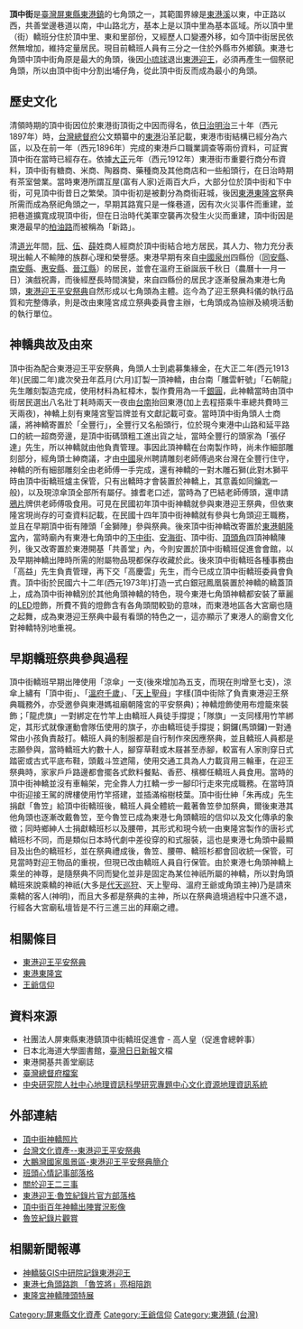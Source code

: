 {{Coord|22.4683635|120.4497151|source:GoogleMaps|display=title}}
{{no footnotes|time=2017-08-10T07:57:01+00:00}}
{{expand|time=2014-10-17T15:10:52+00:00}}
'''頂中街'''是[[臺灣|臺灣]][[屏東縣|屏東縣]][[東港鎮_(臺灣)|東港鎮]]的七角頭之一，其範圍界線是[[東港溪|東港溪]]以東，中正路以西，共善堂邊巷道以南，中山路北方，基本上是以頂中里為基本區域。所以頂中里（街）轎班分住於頂中里、東和里部份，又經歷人口變遷外移，如今頂中街居民依然無增加，維持定量居民。現目前轎班人員有三分之一住於外縣市外鄉鎮。東港七角頭中頂中街角原是最大的角頭，後因[[小琉球|小琉球]]退出[[東港迎王平安祭典|東港迎王]]，必須再產生一個祭祀角頭，所以由頂中街中分割出埔仔角，從此頂中街反而成為最小的角頭。

== 歷史文化 ==
清領時期的頂中街因位於東港街頂街之中因而得名，依[[台灣日治時期|日治]][[明治|明治]]三十年（西元1897年）時，[[台灣總督府|台灣總督府]]公文類纂中的[[東港|東港]]沿革記載，東港市街結構已經分為六區，以及在前一年（西元1896年）完成的東港戶口職業調查等兩份資料，可証實頂中街在當時已經存在。依據[[大正|大正]]元年（西元1912年）東港街市重要行商分布資料，頂中街有糖商、米商、陶器商、藥種商及其他商店和一些船頭行，在日治時期有茶室營業。當時東港所謂互屋(富有人家)近兩百大戶，大部分位於頂中街和下中街，可見頂中街昔日之繁榮。頂中街初是被劃分為商街莊城，後因[[東港東隆宮|東港東隆宮]]祭典所需而成為祭祀角頭之一，早期其路寬只是一條巷道，因有次火災事件而重建，並把巷道擴寬成現頂中街，但在日治時代美軍空襲再次發生火災而重建，頂中街因是東港最早的[[柏油路|柏油路]]而被稱為「新路」。

清[[道光|道光]]年間，[[阮姓|阮]]、[[伍姓|伍]]、[[薛姓|薛]]姓商人經商於頂中街結合地方居民，其人力、物力充分表現出輸人不輸陣的族群心理和榮譽感。東港早期有來自[[中國|中國]][[泉州|泉州]]四縣份（[[同安縣|同安縣]]、[[南安縣|南安縣]]、[[惠安縣|惠安縣]]、[[晉江縣|晉江縣]]）的居民，並會在溫府王爺誕辰千秋日（農曆十一月一日）演戲祝壽，而後經歷長時間演變，來自四縣份的居民才逐漸發展為東港七角頭，[[東港迎王平安祭典|東港迎王平安祭典]]自然形成以七角頭為主體。迄今為了迎王祭典科儀的執行品質和完整傳承，則是改由東隆宮成立祭典委員會主辦，七角頭成為協辦及繞境活動的執行單位。

== 神轎典故及由來 ==
頂中街為配合東港迎王平安祭典，角頭人士到處募集緣金，在大正二年(西元1913年)(民國二年)歲次癸丑年荔月(六月)訂製一頂神轎，由台南「雕雲軒號」「石朝龍」先生雕刻製造完成，使用材料為紅樟木，製作費用為一千[[銀圓|銀圓]]，此神轎當時由頂中街居民選出八名壯丁耗時兩天一夜由[[台南|台南]]抬回東港(加上去程搭乘牛車總共費時三天兩夜)，神轎上刻有東隆宮聖旨牌並有文獻記載可查。當時頂中街角頭人士商議，將神轎寄置於「全豐行」，全豐行又名船頭行，位於現今東港中山路和延平路口的統一超商旁邊，是頂中街碼頭粗工進出貨之址，當時全豐行的頭家為「張仔達」先生，所以神轎就由他負責管理。事因此頂神轎在台南製作時，尚未作細部雕刻部分，經角頭士紳商議，才由[[中國|中國]]泉州聘請雕刻老師傅過來台灣在全豐行住守，神轎的所有細部雕刻全由老師傅一手完成，還有神轎的一對木雕石獅(此對木獅平時由頂中街轎班爐主保管，只有出轎時才會裝置於神轎上，其意義如同鑰匙一般)，以及現涼傘頂全部所有屬仔。據耆老口述，當時為了巴結老師傅頭，還申請[[鴉片|鴉片]]牌供老師傅吸食用。可見在民國初年頂中街神轎就參與東港迎王祭典，但依東隆宮現尚存的可查資料記載，在民國十四年頂中街神轎就有參與七角頭迎王職務，並且在早期頂中街有陣頭「金獅陣」參與祭典。後來頂中街神轎改寄置於[[東港朝隆宮|東港朝隆宮]]內，當時廟內有東港七角頭中的[[下中街|下中街]]、[[安海街|安海街]]、頂中街、[[頂頭角|頂頭角]]四頂神轎陳列，後又改寄置於東港開基「共善堂」內，今則安置於頂中街轎班促進會會館，以及早期神轎出陣時所需的附屬物品現都保存收藏於此。後來頂中街轎班各種事務由「高益」先生負責管理，再下交「高慶雲」先生，而今已成立頂中街轎班委員會負責。頂中街於民國六十二年(西元1973年)打造一式白銀冠鳳凰裝置於神轎的轎蓋頂上，成為頂中街神轎別於其他角頭神轎的特色，現今東港七角頭神轎都安裝了華麗的[[LED|LED]]燈飾，所費不貲的燈飾含有各角頭間較勁的意味，而東港地區各大宮廟也隨之起舞，成為東港迎王祭典中最有看頭的特色之一，這亦顯示了東港人的廟會文化對神轎特別地重視。

== 早期轎班祭典參與過程 ==
頂中街轎班早期出陣使用「涼傘」一支(後來增加為五支，而現在則增至七支)，涼傘上繡有「頂中街」、「[[溫府千歲|溫府千歲]]」、「[[天上聖母|天上聖母]]」字樣(頂中街除了負責東港迎王祭典職務外，亦受邀參與東港媽祖廟朝隆宮的平安祭典)；神轎燈飾使用布燈籠來裝飾；「龍虎旗」一對綁定在竹竿上由轎班人員徒手撐提；「隊旗」一支同樣用竹竿綁定，其形式就像運動會隊伍使用的旗子，亦由轎班徒手撐提；銅鑼(馬頭鑼)一對通常由小孩負責敲打。轎班人員的制服都是自行制作來因應祭典，並且轎班人員都是志願參與，當時轎班大約數十人，腳穿草鞋或木屐甚至赤腳，較富有人家則穿日式踏密或古式平底布鞋，頭戴斗笠遮陽，使用交通工具為人力載貨用三輪車，在迎王祭典時，家家戶戶路邊都會擺各式飲料餐點、香菸、檳榔任轎班人員食用。當時的頂中街神轎並沒有車輪架，完全靠人力扛轎一步一腳印行走來完成職務。在當時頂中街迎接王駕的牌樓使用竹竿搭建，並插滿榕樹枝葉。頂中街仕紳「朱再成」先生捐獻「魯笠」給頂中街轎班後，轎班人員全體統一戴著魯笠參加祭典，爾後東港其他角頭也逐漸改戴魯笠，至今魯笠已成為東港七角頭轎班的信仰以及文化傳承的象徵；同時鄉紳人士捐獻轎班杉以及腰帶，其形式和現今統一由東隆宮製作的唐衫式轎班杉不同，而是類似日本時代劇中差役穿的和式服裝，這也是東港七角頭中最顯目及出色的轎班杉，並在祭典禮成後，魯笠、腰帶、轎班杉都會回收統一保管，可見當時對迎王物品的重視，但現已改由轎班人員自行保管。由於東港七角頭神轎上乘坐的神尊，是隨祭典不同而變化並非是固定為某位神祇所屬的神轎，所以對角頭轎班來說乘轎的神祇(大多是[[代天巡狩|代天巡狩]]、天上聖母、溫府王爺或角頭主神)乃是請來乘轎的客人(神明)，而且大多都是祭典的主神，所以在祭典遶境過程中只進不退，行經各大宮廟私壇皆是不行三進三出的拜廟之禮。

== 相關條目 ==
*[[東港迎王平安祭典|東港迎王平安祭典]]
*[[東港東隆宮|東港東隆宮]]
*[[王爺信仰|王爺信仰]]

== 資料來源 ==
*社團法人屏東縣東港鎮頂中街轎班促進會 - 高人皇（促進會總幹事）
*日本北海道大學圖書館，[[臺灣日日新報|臺灣日日新報]]文檔
*東港開基共善堂廟誌
*[https://sotokufu.sinica.edu.tw/ 臺灣總督府檔案]
*[http://crgis.rchss.sinica.edu.tw/ 中央研究院人社中心地理資訊科學研究專題中心文化資源地理資訊系統] {{Wayback|url=http://crgis.rchss.sinica.edu.tw/ |date=20170920005627 }}

== 外部連結 ==
*[http://i.imgur.com/jj8jz4F.jpg 頂中街神轎照片]
*[http://20091010.blogspot.com/ 台灣文化資產--東港迎王平安祭典]
*[https://web.archive.org/web/20150107174854/http://www.dbnsa.gov.tw/user/Article.aspx?Lang=1&SNo=03001990 大鵬灣國家風景區-東港迎王平安祭典簡介]
*[http://blog.xuite.net/tkjasoncha707/twblog/ 班頭心情記事部落格]
*[http://blog.xuite.net/kokone.tw416/twblog/ 關於迎王二三事]
*[http://tklole.blogspot.tw/ 東港迎王‧魯笠紀錄片官方部落格]
*[https://www.youtube.com/watch?v=y2ewfXWQaag 頂中街百年神轎出陣實況影像]
*[https://www.youtube.com/watch?v=rjpgmxpuXSU 魯笠紀錄片觀賞]

== 相關新聞報導 ==
*[http://news.ltn.com.tw/news/local/paper/624175/ 神轎裝GIS中研院記錄東港迎王]
*[http://news.ltn.com.tw/news/life/breakingnews/1180610/ 東港七角頭路跑 「魯笠將」亮相陪跑]
*[https://web.archive.org/web/20160305044154/http://www.uboyz.com/2015/09/25-1238.htm 東隆宮神轎陣頭特展]

[[Category:屏東縣文化資產|Category:屏東縣文化資產]]
[[Category:王爺信仰|Category:王爺信仰]]
[[Category:東港鎮_(台灣)|Category:東港鎮 (台灣)]]